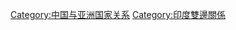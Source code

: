 {{Catnav|頁面分類|...|各國外交|中国外交}}
{{Catnav|頁面分類|...|各國外交|印度外交}}
{{catmore|中國－印度關係}}

[[Category:中国与亚洲国家关系|Category:中国与亚洲国家关系]]
[[Category:印度雙邊關係‎|Category:印度雙邊關係‎]]